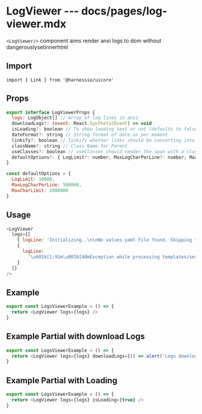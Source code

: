 # LogViewer --- docs/pages/log-viewer.mdx

`<LogViewer/>` component aims render ansi logs to dom without dangerouslysetinnerhtml


## Import

```
import { Link } from '@harnessio/uicore'
```

## Props

```js
export interface LogViewerProps {
  logs: LogObject[] // Array of log lines in ansi
  downloadLogs?: (event: React.SyntheticEvent) => void
  isLoading?: boolean // To show loading text or not (defaults to false)
  dateFormat?: string // String format of date as per moment
  linkify?: boolean // linkify whether links should be converting into clickable anchor tags.
  className?: string // Class Name for Parent
  useClasses?: boolean // useClasses should render the span with a class instead of style.
  defaultOptions?: { LogLimit?: number; MaxLogCharPerLine?: number; MaxCharLimit?: number }
}

const defaultOptions = {
  LogLimit: 10000,
  MaxLogCharPerLine: 500000,
  MaxCharLimit: 1000000
}

```

## Usage

```js live=true
<LogViewer
  logs={[
    { logLine: 'Initializing..\n\nNo values.yaml file found. Skipping template rendering.' },
    {
      logLine:
        '\u001b[1;91m\u001b[40mException while processing templates/service.yaml\u001b[0m\n\u001b[1;91m\u001b[40mClassCastException: java.lang.String cannot be cast to java.util.Map\u001b[0m\n\u001b[1;91m\u001b[40mClassCastException: java.lang.String cannot be cast to java.util.Map\u001b[0m'
    }
  ]}
/>
```

## Example

<LogsViewerExampleLoader />

```js
export const LogsViewerExample = () => {
  return <LogViewer logs={logs} />
}
```

## Example Partial with download Logs

<LogsViewerExampleLoader limit={5} />

```js
export const LogsViewerExample = () => {
  return <LogViewer logs={logs} downloadLogs={() => alert('Logs downloaded')} />
}
```

## Example Partial with Loading

<LogsViewerExampleLoader isLoading />

```js
export const LogsViewerExample = () => {
  return <LogViewer logs={logs} isLoading={true} />
}
```
